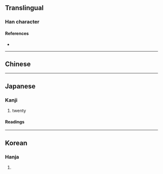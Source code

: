 {{also|〹|廿|廾}}
{{character info}}
==Translingual==

===Han character===
{{Han char|rn=1|rad=一|as=2|sn=3|four=44000|canj=JJ|ids=⿻十丨,⿻丨十}}

====References====
* {{Han ref|kx=0155.200|dkj=02698|dj=0353.010|hdz=10058.100|uh=5344|ud=21316|bh=A2CD|bd=41677}}

----

==Chinese==
{{zh-see|廿|v}}

{{cln|zh|numeral symbols|numerals}}

----

==Japanese==

===Kanji===
{{ja-kanji|grade=|rs=一02}}

# twenty

====Readings====
{{ja-readings
|goon=にゅう<にふ
|kanon=じゅう<じふ
|kun=にじゅう<にじふ
}}

----

==Korean==

===Hanja===
{{ko-hanja|hangeul=입|rv=ip|mr=ip}}

# {{rfdef|ko|sort=一02}}